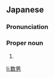 ==Japanese==
{{ja-kanjitab|かず|お}}

===Pronunciation===
{{ja-pron|かずお}}

===Proper noun===
{{ja-pos|proper|かずお}}

# {{given name|male|lang=ja|sort=かずお}}

[[li:数男]]